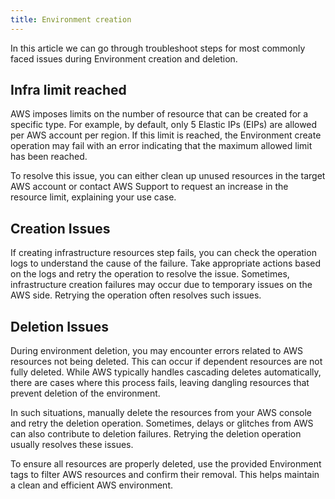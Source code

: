 ```yaml
---
title: Environment creation
---
```


In this article we can go through troubleshoot steps for most commonly faced issues during Environment creation and
deletion.

## Infra limit reached

AWS imposes limits on the number of resource that can be created for a specific type. For example, by default, only 5
Elastic IPs (EIPs) are allowed per AWS account per region. If this limit is reached, the Environment create operation
may fail with an error indicating that the maximum allowed limit has been reached.

To resolve this issue, you can either clean up unused resources in the target AWS account or contact AWS Support to
request an increase in the resource limit, explaining your use case.

## Creation Issues

If creating infrastructure resources step fails, you can check the operation logs to understand the cause of the
failure. Take appropriate actions based on the logs and retry the operation to resolve the issue. Sometimes,
infrastructure creation failures may occur due to temporary issues on the AWS side. Retrying the operation often
resolves such issues.

## Deletion Issues

During environment deletion, you may encounter errors related to AWS resources not being deleted. This can occur if
dependent resources are not fully deleted. While AWS typically handles cascading deletes automatically, there are cases
where this process fails, leaving dangling resources that prevent deletion of the environment.

In such situations, manually delete the resources from your AWS console and retry the deletion operation. Sometimes,
delays or glitches from AWS can also contribute to deletion failures. Retrying the deletion operation usually resolves
these issues.

<Tip>
  To ensure all resources are properly deleted, use the provided Environment tags to filter AWS resources and confirm
  their removal. This helps maintain a clean and efficient AWS environment.
</Tip>

